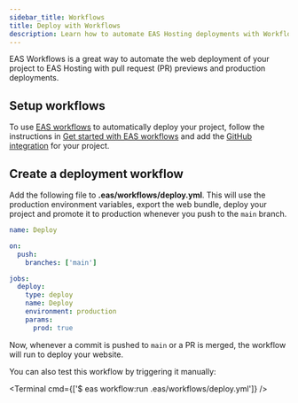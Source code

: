 ```yaml
---
sidebar_title: Workflows
title: Deploy with Workflows
description: Learn how to automate EAS Hosting deployments with Workflows.
---
```



EAS Workflows is a great way to automate the web deployment of your project to EAS Hosting with pull request (PR) previews and production deployments.

## Setup workflows

To use [EAS workflows](/eas-workflows/get-started/) to automatically deploy your project, follow the instructions in [Get started with EAS workflows](/eas-workflows/get-started/) and add the [GitHub integration](/eas-workflows/get-started/#configure-your-project) for your project.

## Create a deployment workflow

Add the following file to **.eas/workflows/deploy.yml**. This will use the production environment variables, export the web bundle, deploy your project and promote it to production whenever you push to the `main` branch.

```yml
name: Deploy

on:
  push:
    branches: ['main']

jobs:
  deploy:
    type: deploy
    name: Deploy
    environment: production
    params:
      prod: true
```

Now, whenever a commit is pushed to `main` or a PR is merged, the workflow will run to deploy your website.

You can also test this workflow by triggering it manually:

<Terminal cmd={['$ eas workflow:run .eas/workflows/deploy.yml']} />
